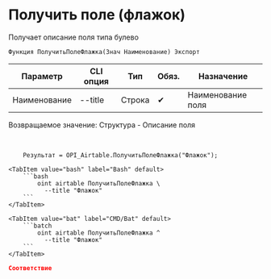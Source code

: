 ﻿---
sidebar_position: 6
description: Получить поле (флажок) и другие функции для работы с Airtable в Открытом пакете интеграций - бесплатной open-source библиотеке интеграций для 1С:Предприятие 8, OneScript и CLI
keywords: [1C, 1С, 1С:Предприятие, 1С:Предприятие 8.3, API, Интеграция, Сервисы, Обмен, OneScript, CLI, Airtable]
---


# Получить поле (флажок)
 Получает описание поля типа булево



`Функция ПолучитьПолеФлажка(Знач Наименование) Экспорт`

  | Параметр | CLI опция | Тип | Обяз. | Назначение |
  |-|-|-|-|-|
  | Наименование | --title | Строка | &#x2714; | Наименование поля |

  
  Возвращаемое значение:   Структура -  Описание поля

<br/>




```bsl title="Пример использования для 1С:Предприятие/OneScript"
    Результат = OPI_Airtable.ПолучитьПолеФлажка("Флажок");
```
    

 <Tabs>
  
    <TabItem value="bash" label="Bash" default>
        ```bash
            oint airtable ПолучитьПолеФлажка \
              --title "Флажок"
        ```
    </TabItem>
  
    <TabItem value="bat" label="CMD/Bat" default>
        ```batch
            oint airtable ПолучитьПолеФлажка ^
              --title "Флажок"
        ```
    </TabItem>
</Tabs>


```json title="Результат"
Соответствие
```
